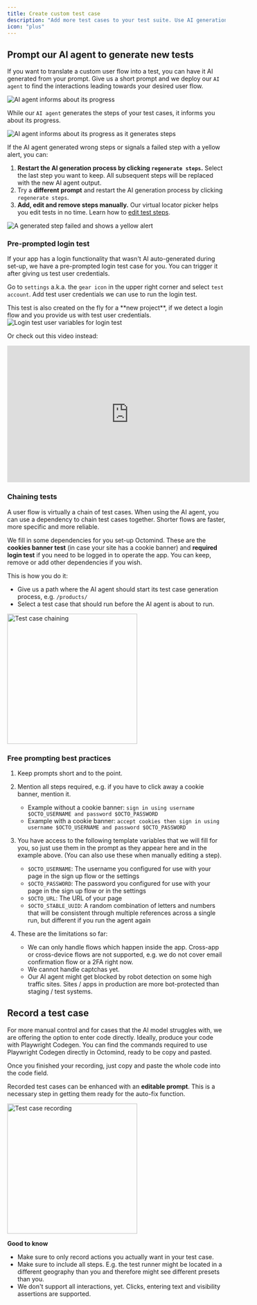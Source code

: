 ```yaml
---
title: Create custom test case
description: "Add more test cases to your test suite. Use AI generation or recording."
icon: "plus"
---
```


## Prompt our AI agent to generate new tests

If you want to translate a custom user flow into a test, you can have it AI generated from your prompt. Give us a short prompt and we deploy our `AI agent` to find the interactions leading towards your desired user flow.

<Frame caption="Create new test case by prompting the AI agent, screenshot 07/2024">
  <img
    src="/images/prompting/create-new-test.png"
    alt="AI agent informs about its progress"
  />
</Frame>

While our `AI agent` generates the steps of your test cases, it informs you about its progress.

<Frame caption="AI agent informs about its progress, screenshot 07/2024">
  <img
    src="/images/prompting/AI-Agent-generating-steps.png"
    alt="AI agent informs about its progress as it generates steps"
  />
</Frame>

If the AI agent generated wrong steps or signals a failed step with a yellow alert, you can:

1. **Restart the AI generation process by clicking `regenerate steps`.** Select the last step you want to keep. All subsequent steps will be replaced with the new AI agent output.
2. Try a **different prompt** and restart the AI generation process by clicking `regenerate steps`.
3. **Add, edit and remove steps manually.** Our virtual locator picker helps you edit tests in no time. Learn how to [edit test steps](/get-started/edit-test-case).

<Frame caption="A generated test step failed, highlighted by yellow alert, screenshot 07/2024">
  <img
    src="/images/prompting/failed-test-step.png"
    alt="A generated step failed and shows a yellow alert"
  />
</Frame>

### Pre-prompted login test

If your app has a login functionality that wasn't AI auto-generated during set-up, we have a pre-prompted login test case for you. You can trigger it after giving us test user credentials.

Go to `settings` a.k.a. the `gear icon` in the upper right corner and select `test account`. Add test user credentials we can use to run the login test.

<Tip>
This test is also created on the fly for a **new project**, if we detect a login flow and you provide us with test user credentials.

</Tip>

<div class="mt-8" />

<Frame caption="Test user credentials for login test, screenshot 07/2024">
  <img
    src="/images/prompting/login-variables.png"
    alt="Login test user variables for login test"
  />
</Frame>

Or check out this video instead:

<iframe
  width="560"
  height="315"
  src="https://www.youtube.com/embed/zUMeZ7sXdqc?si=a1nm8Pv_Hez3HNjK"
  title="YouTube video player"
  frameborder="0"
  allow="accelerometer; autoplay; clipboard-write; encrypted-media; gyroscope; picture-in-picture; web-share"
  referrerpolicy="strict-origin-when-cross-origin"
  allowfullscreen
></iframe>

### Chaining tests

A user flow is virtually a chain of test cases. When using the AI agent, you can use a dependency to chain test cases together. Shorter flows are faster, more specific and more reliable.

We fill in some dependencies for you set-up Octomind. These are the **cookies banner test** (in case your site has a cookie banner) and **required login test** if you need to be logged in to operate the app.
You can keep, remove or add other dependencies if you wish.

This is how you do it:

- Give us a path where the AI agent should start its test case generation process, e.g. `/products/`
- Select a test case that should run before the AI agent is about to run.

<Frame caption="Test case chaining, screenshot 07/2024">
  <img
    src="/images/prompting/define-dependency.png"
    alt="Test case chaining"
    width="300px"
  />
</Frame>

<div class="mt-8" />

### Free prompting best practices

1. Keep prompts short and to the point.
2. Mention all steps required, e.g. if you have to click away a cookie banner, mention it.

   - Example without a cookie banner: `sign in using username $OCTO_USERNAME and password $OCTO_PASSWORD`
   - Example with a cookie banner: `accept cookies then sign in using username $OCTO_USERNAME and password $OCTO_PASSWORD`

3. You have access to the following template variables that we will fill for you, so just use them in the prompt as they appear here and in the example above. (You can also use these when manually editing a step).

   - `$OCTO_USERNAME`: The username you configured for use with your page in the sign up flow or the settings
   - `$OCTO_PASSWORD`: The password you configured for use with your page in the sign up flow or in the settings
   - `$OCTO_URL`: The URL of your page
   - `$OCTO_STABLE_UUID`: A random combination of letters and numbers that will be consistent through multiple references across a single run, but different if you run the agent again

4. These are the limitations so far:

   - We can only handle flows which happen inside the app. Cross-app or cross-device flows are not supported, e.g. we do not cover email confirmation flow or a 2FA right now.
   - We cannot handle captchas yet.
   - Our AI agent might get blocked by robot detection on some high traffic sites. Sites / apps in production are more bot-protected than staging / test systems.

## Record a test case

For more manual control and for cases that the AI model struggles with, we are offering the option to enter code directly. Ideally, produce your code with Playwright Codegen.
You can find the commands required to use Playwright Codegen directly in Octomind, ready to be copy and pasted.

Once you finished your recording, just copy and paste the whole code into the code field.

Recorded test cases can be enhanced with an **editable prompt**. This is a necessary step in getting them ready for the auto-fix function.

<Frame caption="Test case recording, screenshot 02/2024">
  <img
    src="/images/Test-case-recording.png"
    alt="Test case recording"
    width="300px"
  />
</Frame>

<div class="mt-8" />

<Tip>

**Good to know**

- Make sure to only record actions you actually want in your
  test case.
- Make sure to include all steps. E.g. the test runner might be located in a different geography than you and therefore might see different presets than you.
- We don't support all interactions, yet. Clicks, entering text and
  visibility assertions are supported.

</Tip>
